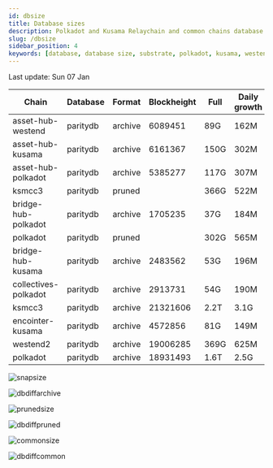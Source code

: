 ```yaml
---
id: dbsize
title: Database sizes
description: Polkadot and Kusama Relaychain and common chains database sizes
slug: /dbsize
sidebar_position: 4
keywords: [database, database size, substrate, polkadot, kusama, westend]
---
```



Last update: Sun 07 Jan

| Chain    | Database   | Format | Blockheight | Full         | Daily growth |
| ------------------------| ----------- | -------- | ------- | ---------- | ----- | 
| asset-hub-westend | paritydb | archive | 6089451 | 89G | 162M |
| asset-hub-kusama | paritydb | archive | 6161367 | 150G | 302M |
| asset-hub-polkadot | paritydb | archive | 5385277 | 117G | 307M |
| ksmcc3 | paritydb | pruned |  | 366G | 522M |
| bridge-hub-polkadot | paritydb | archive | 1705235 | 37G | 184M |
| polkadot | paritydb | pruned |  | 302G | 565M |
| bridge-hub-kusama | paritydb | archive | 2483562 | 53G | 196M |
| collectives-polkadot | paritydb | archive | 2913731 | 54G | 190M |
| ksmcc3 | paritydb | archive | 21321606 | 2.2T | 3.1G |
| encointer-kusama | paritydb | archive | 4572856 | 81G | 149M |
| westend2 | paritydb | archive | 19006285 | 369G | 625M |
| polkadot | paritydb | archive | 18931493 | 1.6T | 2.5G |

![snapsize](/img/archivesize.png)

![dbdiffarchive](/img/dbdiffrelay.png)

![prunedsize](/img/prunedsize.png)

![dbdiffpruned](/img/dbdiffpruned.png)

![commonsize](/img/commonsize.png)

![dbdiffcommon](/img/dbdiffcommon.png)
